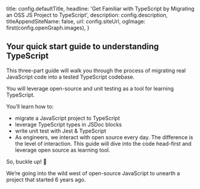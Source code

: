 
title: config.defaultTitle,
headline: 'Get Familiar with TypeScript by Migrating an OSS JS Project to TypeScript',
description: config.description,
titleAppendSiteName: false,
url: config.siteUrl,
ogImage: first(config.openGraph.images),
}


## Your quick start guide to understanding TypeScript
This three-part guide will walk you through the process of migrating real JavaScript code into a tested TypeScript codebase.

You will leverage open-source and unit testing as a tool for learning TypeScript.

You’ll learn how to:

* migrate a JavaScript project to TypeScript
* leverage TypeScript types in JSDoc blocks
* write unit test with Jest & TypeScript
* As engineers, we interact with open source every day. The difference is the level of interaction. This guide will dive into the code head-first and leverage open source as learning tool.

So, buckle up! 🤠

We’re going into the wild west of open-source JavaScript to unearth a project that started 6 years ago.


